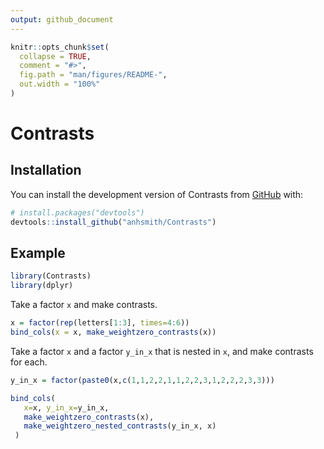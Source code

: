 ```yaml
---
output: github_document
---
```


<!-- README.md is generated from README.Rmd. Please edit that file -->

```r
knitr::opts_chunk$set(
  collapse = TRUE,
  comment = "#>",
  fig.path = "man/figures/README-",
  out.width = "100%"
)
```

# Contrasts

<!-- badges: start -->
<!-- badges: end -->

## Installation

You can install the development version of Contrasts from [GitHub](https://github.com/) with:

``` r
# install.packages("devtools")
devtools::install_github("anhsmith/Contrasts")
```

## Example

```r
library(Contrasts)
library(dplyr)
```

Take a factor `x` and make contrasts.

```r
x = factor(rep(letters[1:3], times=4:6))
bind_cols(x = x, make_weightzero_contrasts(x))
```

Take a factor `x` and a factor `y_in_x` that is nested in `x`, and make contrasts for each.

```r
y_in_x = factor(paste0(x,c(1,1,2,2,1,1,2,2,3,1,2,2,2,3,3)))

bind_cols(
   x=x, y_in_x=y_in_x,
   make_weightzero_contrasts(x),
   make_weightzero_nested_contrasts(y_in_x, x)
 )
```



